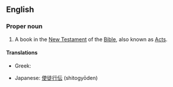 ==English==
{{book of the Bible|Acts of the Apostles}}
===Proper noun===
{{en-proper noun}}
# {{biblical}} A book in the [[New Testament]] of the [[Bible]], also known as [[Acts]].

====Translations====
{{trans-top|the name of the book of Acts in the Bible}}
* Greek: {{t|el|Πράξεις των Αποστόλων|f|tr=Práxeis ton Apostólon|sc=Grek|p}}
{{trans-mid}}
* Japanese: [[使徒行伝]] (shitogyōden)
{{trans-bottom}}